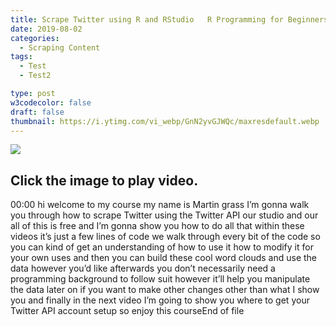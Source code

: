 ```yaml
---
title: Scrape Twitter using R and RStudio   R Programming for Beginners Tutorial
date: 2019-08-02
categories:
  - Scraping Content
tags:
  - Test
  - Test2

type: post
w3codecolor: false
draft: false
thumbnail: https://i.ytimg.com/vi_webp/GnN2yvGJWQc/maxresdefault.webp
---
```


<a href="https://www.youtube.com/watch?v=GnN2yvGJWQc">
<picture><img src="https://i.ytimg.com/vi_webp/GnN2yvGJWQc/maxresdefault.webp"></picture>
</a>



## Click the image to play video.



00:00
hi welcome to my course my name is Martin grass I'm gonna walk you through
how to scrape Twitter using the Twitter API our studio and our all of this is
free and I'm gonna show you how to do all that within these videos it's just a
few lines of code we walk through every bit of the code so you can kind of get
an understanding of how to use it how to
modify it for your own uses and then you
can build these cool word clouds and use the data however you'd like afterwards
you don't necessarily need a programming background to follow suit however it'll
help you manipulate the data later on if you want to make other changes other
than what I show you and finally in the next video I'm going to show you where
to get your Twitter API account setup so enjoy this courseEnd of file

